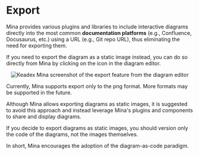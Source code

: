 
# Export

Mina provides various plugins and libraries to include interactive diagrams directly into the most common **documentation platforms** (e.g., Confluence, Docusaurus, etc.) using a URL (e.g., Git repo URL), thus eliminating the need for exporting them.

If you need to export the diagram as a static image instead, you can do so directly from Mina by clicking on the icon <FontAwesomeIcon icon={faFileExport} className="inline w-4 mx-2" /> in the diagram editor.

<p align="center" className="my-7">
  <Image src={exportScreenshot} alt="Keadex Mina screenshot of the export feature from the diagram editor" width={600} className="border-solid border-dark-primary border" />
</p>

Currently, Mina supports export only to the png format. More formats may be supported in the future.

<Callout type="info" emoji="ℹ️">
  Although Mina allows exporting diagrams as static images, it is suggested to avoid this approach and instead leverage Mina's plugins and components to share and display diagrams.

  If you decide to export diagrams as static images, you should version only the code of the diagrams, not the images themselves.

  In short, Mina encourages the adoption of the diagram-as-code paradigm.
</Callout>
